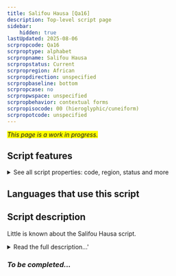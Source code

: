 ```yaml
---
title: Salifou Hausa [Qa16]
description: Top-level script page
sidebar:
    hidden: true
lastUpdated: 2025-08-06
scrpropcode: Qa16
scrproptype: alphabet
scrpropname: Salifou Hausa
scrpropstatus: Current
scrpropregion: African
scrpropdirection: unspecified
scrpropbaseline: bottom
scrpropcase: no
scrpropwspace: unspecified
scrpropbehavior: contextual forms
scrpropisocode: 00 (hieroglyphic/cuneiform)
scrpropotcode: unspecified
---
```


<span style='background-color:yellow'>_This page is a work in progress._</span>


## Script features

<details>
<summary> See all script properties: code, region, status and more</summary>
<ScriptInfo />
</details>

## Languages that use this script

<WsList script='Qa16' wsMax='5' />

## Script description

Little is known about the Salifou Hausa script.

<details><summary>Read the full description...'</summary>_Not yet available._</details>

### _To be completed..._


